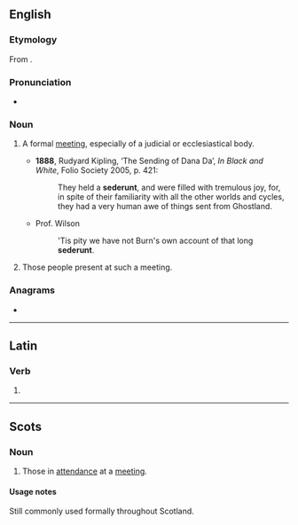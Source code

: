 ==English==

===Etymology===
From {{etyl|la|en}} {{m|la|sederunt||there were sitting}}.

===Pronunciation===
* {{a|UK}} {{IPA|/sɪˈdɪəɹənt/|lang=en}}

===Noun===
{{en-noun}}

# {{lb|en|Scotland}} A formal [[meeting]], especially of a judicial or ecclesiastical body.
#* '''1888''', Rudyard Kipling, ‘The Sending of Dana Da’, ''In Black and White'', Folio Society 2005, p. 421:
#*: They held a '''sederunt''', and were filled with tremulous joy, for, in spite of their familiarity with all the other worlds and cycles, they had a very human awe of things sent from Ghostland.
#* Prof. Wilson
#*: 'Tis pity we have not Burn's own account of that long '''sederunt'''.
# {{lb|en|Scotland}} Those people present at such a meeting.

===Anagrams===
* {{anagrams|en|dentures|detuners|endurest|tsundere|underset|unrested}}

----

==Latin==

===Verb===
{{la-verb-form|sēdērunt}}

# {{conjugation of|sedeō||3|p|perf|act|ind|lang=la}}

----

==Scots==

===Noun===
{{sco-noun|-}}

# Those in [[attendance]] at a [[meeting]].

====Usage notes====
Still commonly used formally throughout Scotland.